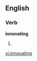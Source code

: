 
==English==

===Verb===
'''innovating'''

# {{present participle of|[[innovate]]}}

[[vi:innovating]]